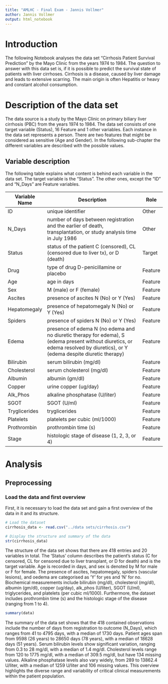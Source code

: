 ```yaml
---
title: "AMLHC - Final Exam - Jannis Vollmer"
author: Jannis Vollmer
output: html_notebook
---
```


# Introduction
The following Notebook analyses the data set "Cirrhosis Patient Survival Prediction" by the Mayo Clinic from the years 1974 to 1984. The question to answer with this data set is, if it is possible to predict the survival state of patients with liver cirrhoses. Cirrhosis is a disease, caused by liver damage and leads to extensive scarring. The main origin is often Hepatitis or heavy and constant alcohol consumption.

# Description of the data set
The data source is a study by the Mayo Clinic on primary biliary liver cirrhosis (PBC) from the years 1974 to 1984. The data set consists of one target variable (Status), 16 Feature and 1 other variables. Each instance in the data set represents a person. There are two features that might be considered as sensitive (Age and Gender). In the following sub-chapter the different variables are described with the possible values.

## Variable description
The following table explains what content is behind each variable in the data set. The target variable is the "Status". The other ones, except the "ID" and "N_Days" are Feature variables.

| Variable Name | Description                                                                                          | Role   |
|---------------|------------------------------------------------------------------------------------------------------|--------|
| ID            | unique identifier                                                                                    | Other  |
| N_Days        | number of days between registration and the earlier of death, transplantation, or study analysis time in July 1986 | Other  |
| Status        | status of the patient C (censored), CL (censored due to liver tx), or D (death)                      | Target |
| Drug          | type of drug D-penicillamine or placebo                                                              | Feature|
| Age           | age in days                                                                                          | Feature|
| Sex           | M (male) or F (female)                                                                               | Feature|
| Ascites       | presence of ascites N (No) or Y (Yes)                                                                | Feature|
| Hepatomegaly  | presence of hepatomegaly N (No) or Y (Yes)                                                           | Feature|
| Spiders       | presence of spiders N (No) or Y (Yes)                                                                | Feature|
| Edema         | presence of edema N (no edema and no diuretic therapy for edema), S (edema present without diuretics, or edema resolved by diuretics), or Y (edema despite diuretic therapy) | Feature|
| Bilirubin     | serum bilirubin (mg/dl)                                                                              | Feature|
| Cholesterol   | serum cholesterol (mg/dl)                                                                            | Feature|
| Albumin       | albumin (gm/dl)                                                                                      | Feature|
| Copper        | urine copper (ug/day)                                                                                | Feature|
| Alk_Phos      | alkaline phosphatase (U/liter)                                                                       | Feature|
| SGOT          | SGOT (U/ml)                                                                                          | Feature|
| Tryglicerides | tryglicerides                                                                                        | Feature|
| Platelets     | platelets per cubic (ml/1000)                                                                        | Feature|
| Prothrombin   | prothrombin time (s)                                                                                 | Feature|
| Stage         | histologic stage of disease (1, 2, 3, or 4)                                                          | Feature|

# Analysis
## Preprocessing
### Load the data and first overview
First, it is necessary to load the data set and gain a first overview of the data in it and its structure.

```r
# Load the dataset
cirrhosis_data <- read.csv("../data sets/cirrhosis.csv")

# Display the structure and summary of the data
str(cirrhosis_data)
```
The structure of the data set shows that there are 418 entries and 20 variables in total. The 'Status' column describes the patient's status (C for censored, CL for censored due to liver transplant, or D for death) and is the target variable. Age is recorded in days, and sex is denoted by M for male or F for female. The presence of ascites, hepatomegaly, spiders (vascular lesions), and oedema are categorised as ‘Y’ for yes and ‘N’ for no. Biochemical measurements include bilirubin (mg/dl), cholesterol (mg/dl), albumin (gm/dl), copper (ug/day), alk_phos (U/liter), SGOT (U/ml), triglycerides, and platelets (per cubic ml/1000). Furthermore, the dataset includes prothrombin time (s) and the histologic stage of the disease (ranging from 1 to 4).

```r
summary(data)
```
The summary of the data set shows that the 418 contained observations include the number of days from registration to outcome (N_Days), which ranges from 41 to 4795 days, with a median of 1730 days. Patient ages span from 9598 (26 years) to 28650 days (78 years), with a median of 18628 days (51 years). Serum bilirubin levels show significant variation, ranging from 0.3 to 28 mg/dl, with a median of 1.4 mg/dl. Cholesterol levels range from 120 to 1775 mg/dl, with a median of 309.5 mg/dl, but have 134 missing values. Alkaline phosphatase levels also vary widely, from 289 to 13862.4 U/liter, with a median of 1259 U/liter and 106 missing values. This overview highlights the diverse range and variability of critical clinical measurements within the patient population.